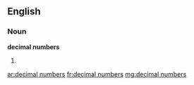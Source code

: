 ==English==

===Noun===
'''decimal numbers'''

# {{plural of|decimal number}}

[[ar:decimal numbers]]
[[fr:decimal numbers]]
[[mg:decimal numbers]]